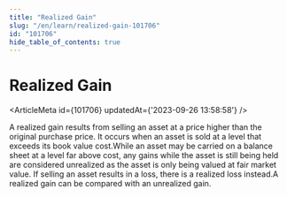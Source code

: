 ```yaml
---
title: "Realized Gain"
slug: "/en/learn/realized-gain-101706"
id: "101706"
hide_table_of_contents: true
---
```



# Realized Gain

<ArticleMeta id={101706} updatedAt={'2023-09-26 13:58:58'} />
<div className='border-solid border-b border-t-0 my-4 border-[var(--ifm-color-gray-300)]' />

A realized gain results from selling an asset at a price higher than the original purchase price. It occurs when an asset is sold at a level that exceeds its book value cost.While an asset may be carried on a balance sheet at a level far above cost, any gains while the asset is still being held are considered unrealized as the asset is only being valued at fair market value. If selling an asset results in a loss, there is a realized loss instead.A realized gain can be compared with an unrealized gain.
